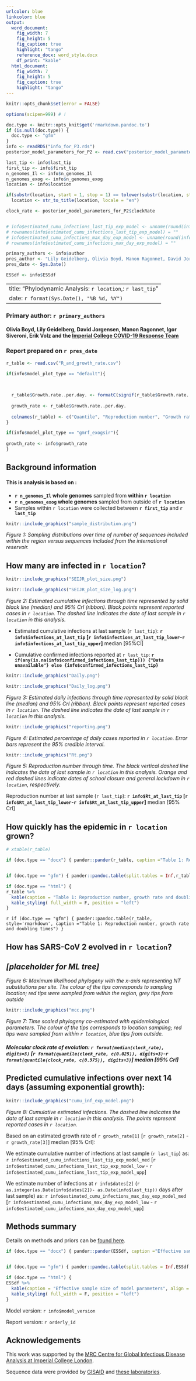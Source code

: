 ```yaml
---
urlcolor: blue
linkcolor: blue
output:
  word_document:
    fig_width: 7
    fig_height: 5
    fig_caption: true
    highlight: "tango"
    reference_docx: word_style.docx
    df_print: "kable"
  html_document:
    fig_width: 7
    fig_height: 5
    fig_caption: true
    highlight: "tango"
---
```



```r
knitr::opts_chunk$set(error = FALSE)
```

```r

options(scipen=999) # !

doc.type <- knitr::opts_knit$get('rmarkdown.pandoc.to')
if (is.null(doc.type)) {
  doc.type <- "gfm"
}
info <- readRDS("info_for_P3.rds")
posterior_model_parameters_for_P2 <- read.csv("posterior_model_parameters_for_P2.csv")

last_tip <- info$last_tip
first_tip <- info$first_tip
n_genomes_Il <- info$n_genomes_Il
n_genomes_exog <- info$n_genomes_exog
location <- info$location

if(substr(location, start = 1, stop = 1) == tolower(substr(location, start = 1, stop = 1)))
  location <- str_to_title(location, locale = "en")

clock_rate <- posterior_model_parameters_for_P2$clockRate


# info$estimated_cumu_infections_last_tip_exp_model <- unname(round(info$estimated_cumu_infections_last_tip_exp_model))
# rownames(info$estimated_cumu_infections_last_tip_exp_model) = ""
# info$estimated_cumu_infections_max_day_exp_model <- unname(round(info$estimated_cumu_infections_max_day_exp_model))
# rownames(info$estimated_cumu_infections_max_day_exp_model) = ""

primary_authors <- info$author
pres_author <- "Lily Geidelberg, Olivia Boyd, Manon Ragonnet, David Jorgensen,  Igor Siveroni, Erik Volz"
pres_date <- Sys.Date()

ESSdf <- info$ESSdf

```



---
title: "Phylodynamic Analysis: `r location`,: `r last_tip` "
date: `r format(Sys.Date(), "%B %d, %Y")`
---





### Primary author: `r primary_authors`

#### Olivia Boyd, Lily Geidelberg, David Jorgensen, Manon Ragonnet, Igor Siveroni, Erik Volz and the [Imperial College COVID-19 Response Team](http://sarscov2phylodynamics.org/about/)

### Report prepared on `r pres_date`


```r
r_table <- read.csv("R_and_growth_rate.csv")

if(info$model_plot_type == "default"){
  

  
  r_table$Growth.rate..per.day. <- formatC(signif(r_table$Growth.rate..per.day.,digits=3), digits=3,format="fg", flag="#")
  
  growth_rate <- r_table$Growth.rate..per.day.
  
  colnames(r_table) <- c("Quantile", "Reproduction number", "Growth rate (per day)", "Doubling time (days)")
}

if(info$model_plot_type == "gmrf_exogsir"){
  
growth_rate <- info$growth_rate
}

```


## Background information  




#### This is analysis is based on : 
  
* **`r n_genomes_Il` whole genomes** sampled from **within `r location`**
* **`r n_genomes_exog` whole genomes** sampled from outside of **`r location`**
* Samples within `r location` were collected between **`r first_tip`** and **`r last_tip`**



```r
knitr::include_graphics("sample_distribution.png")
```

*Figure 1: Sampling distributions over time of number of sequences included within the region versus sequences included from the international reservoir.*


## How many are infected in `r location`?





```r
knitr::include_graphics("SEIJR_plot_size.png")
```


```r
knitr::include_graphics("SEIJR_plot_size_log.png")
```


*Figure 2: Estimated cumulative infections through time represented by solid black line (median) and 95% CrI (ribbon). Black points represent reported cases in `r location`. The dashed line indicates the date of last sample in `r location` in this analysis.*


* Estimated cumulative infections at last sample (`r last_tip`): **`r info$infections_at_last_tip` [`r info$infections_at_last_tip_lower`-`r info$infections_at_last_tip_upper`]** median [95%CI]

* Cumulative confirmed infections reported at `r last_tip`: **`r if(any(is.na(info$confirmed_infections_last_tip))) {"Data unavailable"} else {info$confirmed_infections_last_tip}`**  

<!-- * Cumulative number of active infections at `r last_tip`:   -->



```r
knitr::include_graphics("Daily.png")
```


```r
knitr::include_graphics("Daily_log.png")
```


*Figure 3: Estimated daily  infections through time represented by solid black line (median) and 95% CrI (ribbon). Black points represent reported cases in `r location`. The dashed line indicates the date of last sample in `r location` in this analysis.*


```r
knitr::include_graphics("reporting.png")
```

*Figure 4: Estimated percentage of daily cases reported in `r location`. Error bars represent the 95% credible interval.*



```r
knitr::include_graphics("Rt.png")
```

*Figure 5: Reproduction number through time. The black vertical dashed line indicates the date of last sample in `r location` in this analysis. Orange and red dashed lines indicate dates of school closure and general lockdown in `r location`, respectively. *

Reproduction number at last sample (`r last_tip`): **`r info$Rt_at_last_tip` [`r info$Rt_at_last_tip_lower`-`r info$Rt_at_last_tip_upper`]** median [95% CrI]


## How quickly has the epidemic in `r location` grown?



```r

# xtable(r_table)

if (doc.type == "docx") { pander::pander(r_table, caption ="Table 1: Reproduction number, growth rate and doubling times") } 


if (doc.type == "gfm") { pander::pandoc.table(split.tables = Inf,r_table, style='rmarkdown', caption ="Reproduction number, growth rate and doubling times") }

if (doc.type == "html") { 
r_table %>%
  kable(caption = "Table 1: Reproduction number, growth rate and doubling times", align = "cccc") %>%
  kable_styling( full_width = F, position = "left")
}


```




`r if (doc.type == "gfm") { pander::pandoc.table(r_table, style='rmarkdown', caption ="Table 1: Reproduction number, growth rate and doubling times") }`

## How has SARS-CoV 2 evolved in `r location`?


## *[placeholder for ML tree]*

*Figure 6: Maximum likelihood phylogeny with the x-axis representing NT substitutions per site. The colour of the tips corresponds to sampling location; red tips were sampled from within the region, grey tips from outside*



```r
knitr::include_graphics("mcc.png")
```

*Figure 7: Time scaled phylogeny co-estimated with epidemiological parameters. The colour of the tips corresponds to location sampling; red tips were sampled from within `r location`, blue tips from outside.*




##### Molecular clock rate of evolution: **`r format(median(clock_rate), digits=3)` [`r format(quantile(clock_rate, c(0.025)), digits=3)`-`r format(quantile(clock_rate, c(0.975)), digits=3)`]** median [95% CrI]  

<!-- #### (optional) Number of introductions into `r location` (someone needs to write code to compute this) -->




## Predicted cumulative infections over next 14 days (assuming exponential growth):



```r
knitr::include_graphics("cumu_inf_exp_model.png")
```

*Figure 8: Cumulative estimated infections. The dashed line indicates the date of last sample in `r location` in this analysis. The points represent reported cases in `r location`.*

Based on an estimated growth rate of `r growth_rate[1]` [`r growth_rate[2]` - `r growth_rate[3]`] median [95% CrI]:  

We estimate cumulative number of infections at last sample (`r last_tip`) as: `r info$estimated_cumu_infections_last_tip_exp_model_med` [`r info$estimated_cumu_infections_last_tip_exp_model_low` - `r info$estimated_cumu_infections_last_tip_exp_model_upp`]

We estimate number of infections at `r info$dates[2]` (`r as.integer(as.Date(info$dates[2])- as.Date(info$last_tip))` days after last sample) as:
`r info$estimated_cumu_infections_max_day_exp_model_med` [`r info$estimated_cumu_infections_max_day_exp_model_low` - `r info$estimated_cumu_infections_max_day_exp_model_upp`]  




## Methods summary



Details on methods and priors can be [found here](http://whoinfectedwhom.org/seijr0.1.0_methods.pdf).




```r


if (doc.type == "docx") { pander::pander(ESSdf, caption ="Effective sample size of model parameters") } 


if (doc.type == "gfm") { pander::pandoc.table(split.tables = Inf,ESSdf, style='rmarkdown', caption ="Effective sample size of model parameters") }

if (doc.type == "html") { 
ESSdf %>%
  kable(caption = "Effective sample size of model parameters", align = "cccc") %>%
  kable_styling( full_width = F, position = "left")
}


```



Model version: `r info$model_version`

Report version: `r orderly_id`


## Acknowledgements

This work was supported by the [MRC Centre for Global Infectious Disease Analysis at Imperial College London](https://www.imperial.ac.uk/mrc-global-infectious-disease-analysis).

Sequence data were provided by [GISAID](http://www.epicov.org) and [these laboratories](http://whoinfectedwhom.org/gisaid_cov2020_acknowledgement_table.xls).


